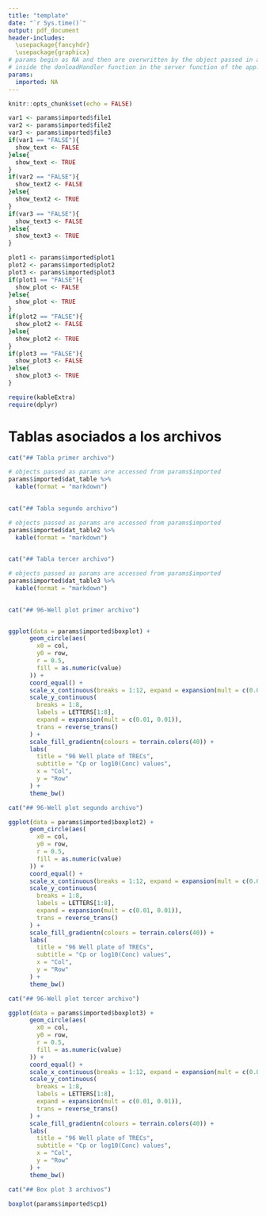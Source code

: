 ```yaml
---
title: "template"
date: "`r Sys.time()`"
output: pdf_document
header-includes:
  \usepackage{fancyhdr}
  \usepackage{graphicx}
# params begin as NA and then are overwritten by the object passed in as params in the render function
# inside the donloadHandler function in the server function of the app.
params:
  imported: NA
---
```


```r
knitr::opts_chunk$set(echo = FALSE)
```

\addtolength{\headheight}{1.0cm} 
\fancypagestyle{plain}{} 
\pagestyle{fancy} 
\fancyhead[R]{\includegraphics[width = 80pt]{logoRoche2.jpg}}
\lhead[L]{Google - Google PD - \today}
\renewcommand{\headrulewidth}{0.4pt} 
\renewcommand{\footrulewidth}{0.4pt}

```r
var1 <- params$imported$file1
var2 <- params$imported$file2
var3 <- params$imported$file3
if(var1 == "FALSE"){
  show_text <- FALSE
}else{
  show_text <- TRUE
}
if(var2 == "FALSE"){
  show_text2 <- FALSE
}else{
  show_text2 <- TRUE
}
if(var3 == "FALSE"){
  show_text3 <- FALSE
}else{
  show_text3 <- TRUE
}

plot1 <- params$imported$plot1
plot2 <- params$imported$plot2
plot3 <- params$imported$plot3
if(plot1 == "FALSE"){
  show_plot <- FALSE
}else{
  show_plot <- TRUE
}
if(plot2 == "FALSE"){
  show_plot2 <- FALSE
}else{
  show_plot2 <- TRUE
}
if(plot3 == "FALSE"){
  show_plot3 <- FALSE
}else{
  show_plot3 <- TRUE
}
```

```r

require(kableExtra)
require(dplyr)

```

# Tablas asociados a los archivos

```r
cat("## Tabla primer archivo")

# objects passed as params are accessed from params$imported
params$imported$dat_table %>% 
  kable(format = "markdown")
  
```


```r
cat("## Tabla segundo archivo")

# objects passed as params are accessed from params$imported
params$imported$dat_table2 %>% 
  kable(format = "markdown")
  
```

```r
cat("## Tabla tercer archivo")

# objects passed as params are accessed from params$imported
params$imported$dat_table3 %>% 
  kable(format = "markdown")
  
```

``` r
cat("## 96-Well plot primer archivo")


ggplot(data = params$imported$boxplot) +
      geom_circle(aes(
        x0 = col,
        y0 = row,
        r = 0.5,
        fill = as.numeric(value)
      )) +
      coord_equal() +
      scale_x_continuous(breaks = 1:12, expand = expansion(mult = c(0.01, 0.01))) +
      scale_y_continuous(
        breaks = 1:8,
        labels = LETTERS[1:8],
        expand = expansion(mult = c(0.01, 0.01)),
        trans = reverse_trans()
      ) +
      scale_fill_gradientn(colours = terrain.colors(40)) +
      labs(
        title = "96 Well plate of TRECs",
        subtitle = "Cp or log10(Conc) values",
        x = "Col",
        y = "Row"
      ) +
      theme_bw()
```

``` r
cat("## 96-Well plot segundo archivo")

ggplot(data = params$imported$boxplot2) +
      geom_circle(aes(
        x0 = col,
        y0 = row,
        r = 0.5,
        fill = as.numeric(value)
      )) +
      coord_equal() +
      scale_x_continuous(breaks = 1:12, expand = expansion(mult = c(0.01, 0.01))) +
      scale_y_continuous(
        breaks = 1:8,
        labels = LETTERS[1:8],
        expand = expansion(mult = c(0.01, 0.01)),
        trans = reverse_trans()
      ) +
      scale_fill_gradientn(colours = terrain.colors(40)) +
      labs(
        title = "96 Well plate of TRECs",
        subtitle = "Cp or log10(Conc) values",
        x = "Col",
        y = "Row"
      ) +
      theme_bw()
```

``` r
cat("## 96-Well plot tercer archivo")

ggplot(data = params$imported$boxplot3) +
      geom_circle(aes(
        x0 = col,
        y0 = row,
        r = 0.5,
        fill = as.numeric(value)
      )) +
      coord_equal() +
      scale_x_continuous(breaks = 1:12, expand = expansion(mult = c(0.01, 0.01))) +
      scale_y_continuous(
        breaks = 1:8,
        labels = LETTERS[1:8],
        expand = expansion(mult = c(0.01, 0.01)),
        trans = reverse_trans()
      ) +
      scale_fill_gradientn(colours = terrain.colors(40)) +
      labs(
        title = "96 Well plate of TRECs",
        subtitle = "Cp or log10(Conc) values",
        x = "Col",
        y = "Row"
      ) +
      theme_bw()
```

``` r
cat("## Box plot 3 archivos")

boxplot(params$imported$cp1)
```